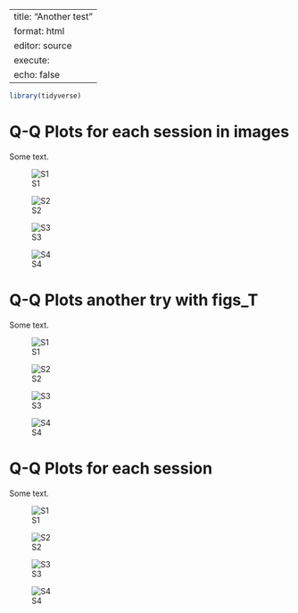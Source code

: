 
---
title: "Another test"
format: html
editor: source
execute:
  echo: false
---

```r
library(tidyverse)
```

# Q-Q Plots for each session in images

Some text.

::: {layout-nrow="2"}
![S1](images/QQ1.png)

![S2](images/QQ2.png)

![S3](images/QQ3.png)

![S4](images/QQ4.png)
:::

# Q-Q Plots another try with figs_T

Some text.

::: {layout-nrow="2"}
![S1](figs_T/QQ1.png)

![S2](figs_T/QQ2.png)

![S3](figs_T/QQ3.png)

![S4](figs_T/QQ4.png)
:::

# Q-Q Plots for each session

Some text.

::: {layout-nrow="2"}
![S1](../data/out/figs/QQ1.png)

![S2](../data/out/figs/QQ2.png)

![S3](../data/out/figs/QQ3.png)

![S4](../data/out/figs/QQ4.png)
:::
